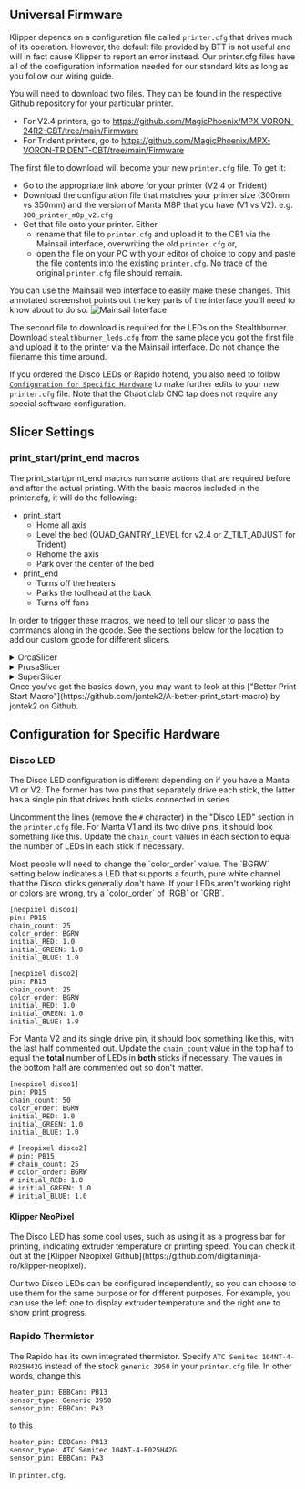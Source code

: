 ##  Universal Firmware 

Klipper depends on a configuration file called `printer.cfg` that drives much of its operation.  However, the default file provided by BTT is not useful and will in fact cause Klipper to report an error instead.  Our printer.cfg files have all of the configuration information needed for our standard kits as long as you follow our wiring guide.

You will need to download two files. They can be found in the respective Github repository for your particular printer.
- For V2.4 printers, go to https://github.com/MagicPhoenix/MPX-VORON-24R2-CBT/tree/main/Firmware
- For Trident printers, go to https://github.com/MagicPhoenix/MPX-VORON-TRIDENT-CBT/tree/main/Firmware

The first file to download will become your new `printer.cfg` file.  To get it:
- Go to the appropriate link above for your printer (V2.4 or Trident)
- Download the configuration file that matches your printer size (300mm vs 350mm) and the version of Manta M8P that you have (V1 vs V2).  e.g. `300_printer_m8p_v2.cfg`
- Get that file onto your printer.  Either
    - rename that file to `printer.cfg` and upload it to the CB1 via the Mainsail interface, overwriting the old `printer.cfg` or,
    - open the file on your PC with your editor of choice to copy and paste the file contents into the existing `printer.cfg`.  No trace of the original `printer.cfg` file should remain.
    
You can use the Mainsail web interface to easily make these changes. This annotated screenshot points out the key parts of the interface you'll need to know about to do so.
![Mainsail Interface](https://img.mpx.wiki/i/2024/01/24/65aff0f1451af.webp)

The second file to download is required for the LEDs on the Stealthburner.  Download `stealthburner_leds.cfg` from the same place you got the first file and upload it to the printer via the Mainsail interface.  Do not change the filename this time around.

If you ordered the Disco LEDs or Rapido hotend, you also need to follow [`Configuration for Specific Hardware`](#configuration-for-specific-hardware) to make further edits to your new `printer.cfg` file.  Note that the Chaoticlab CNC tap does not require any special software configuration.


## Slicer Settings

### print_start/print_end macros
The print_start/print_end macros run some actions that are required before and after the actual printing. With the basic macros included in the printer.cfg, it will do the following:
- print_start
    - Home all axis
    - Level the bed (QUAD_GANTRY_LEVEL for v2.4 or Z_TILT_ADJUST for Trident)
    - Rehome the axis
    - Park over the center of the bed
- print_end
    - Turns off the heaters
    - Parks the toolhead at the back
    - Turns off fans

In order to trigger these macros, we need to tell our slicer to pass the commands along in the gcode. See the sections below for the location to add our custom gcode for different slicers.

<details>
    <summary>OrcaSlicer</summary>
    
    The custom gcode settings are under Printer setting > Machine G-code (You will need to enable advanced settings to see it)

    ![Orca_Machine_G-Code2.webp](https://img.mpx.wiki/i/2024/01/23/65af007baa676.webp)

    Machine start G-code
    ```
    M190 S[bed_temperature_initial_layer_single]
    M109 S150
    PRINT_START
    M109 S[nozzle_temperature_initial_layer]
    ```

    Machine end G-code
    ```
    PRINT_END
    ```
</details>
<details>
    <summary>PrusaSlicer</summary>
    
    The custom gcode settings are under Printer Setting > Custom G-code (You will need to enable Expert settings to see it)

    ![Prusa_Machine_G-Code2.webp](https://img.mpx.wiki/i/2024/01/23/65af08b16fb19.webp)

    Start G-code
    ```
    M190 S[first_layer_bed_temperature]
    M109 S150
    PRINT_START
    M109 S[first_layer_temperature[initial_extruder]]
    ```

    End G-code
    ```
    PRINT_END
    ```
</details>
<details>
    <summary>SuperSlicer</summary>
    
    The custom gcode settings are under Printer Setting > Custom G-code (You will need to enable Expert settings to see it)

    ![Super_Machine_G-Code.webp](https://img.mpx.wiki/i/2024/01/23/65af07c747863.webp)

    Start G-code
    ```
    M190 S[first_layer_bed_temperature]
    M109 S150
    PRINT_START
    M109 S{first_layer_temperature[initial_extruder] + extruder_temperature_offset[initial_extruder]}
    ```

    End G-code
    ```
    PRINT_END
    ```
</details>

<Callout type="info">
Once you've got the basics down, you may want to look at this ["Better Print Start Macro"](https://github.com/jontek2/A-better-print_start-macro) by jontek2 on Github.
</Callout>

## Configuration for Specific Hardware

### Disco LED
<Callout type="info">
The Disco LED configuration is different depending on if you have a Manta V1 or V2.  The former has two pins that separately drive each stick, the latter has a single pin that drives both sticks connected in series.
</Callout>

Uncomment the lines (remove the `#` character) in the "Disco LED" section in the `printer.cfg` file.  For Manta V1 and its two drive pins, it should look something like this.    Update the ```chain_count``` values in each section to equal the number of LEDs in each stick if necessary.

<Callout type="info">
Most people will need to change the `color_order` value.  The `BGRW` setting below indicates a LED that supports a fourth, pure white channel that the Disco sticks generally don't have.  If your LEDs aren't working right or colors are wrong, try a `color_order` of `RGB` or `GRB`.
</Callout>

```
[neopixel disco1]
pin: PD15
chain_count: 25
color_order: BGRW
initial_RED: 1.0
initial_GREEN: 1.0
initial_BLUE: 1.0
 
[neopixel disco2]
pin: PB15
chain_count: 25
color_order: BGRW
initial_RED: 1.0
initial_GREEN: 1.0
initial_BLUE: 1.0
```

For Manta V2 and its single drive pin, it should look something like this, with the last half commented out.  Update the ```chain_count``` value in the top half to equal the **total** number of LEDs in **both** sticks if necessary.  The values in the bottom half are commented out so don't matter.
```
[neopixel disco1]
pin: PD15
chain_count: 50
color_order: BGRW
initial_RED: 1.0
initial_GREEN: 1.0
initial_BLUE: 1.0
 
# [neopixel disco2]
# pin: PB15
# chain_count: 25
# color_order: BGRW
# initial_RED: 1.0
# initial_GREEN: 1.0
# initial_BLUE: 1.0
```

#### Klipper NeoPixel

<Callout type="info">
The Disco LED has some cool uses, such as using it as a progress bar for printing, indicating extruder temperature or printing speed.  You can check it out at the [Klipper Neopixel Github](https://github.com/digitalninja-ro/klipper-neopixel).
</Callout>

Our two Disco LEDs can be configured independently, so you can choose to use them for the same purpose or for different purposes. For example, you can use the left one to display extruder temperature and the right one to show print progress.

### Rapido Thermistor

The Rapido has its own integrated thermistor. Specify `ATC Semitec 104NT-4-R025H42G` instead of the stock `generic 3950` in your `printer.cfg` file.  In other words, change this

```
heater_pin: EBBCan: PB13
sensor_type: Generic 3950
sensor_pin: EBBCan: PA3
```

to this
```
heater_pin: EBBCan: PB13
sensor_type: ATC Semitec 104NT-4-R025H42G
sensor_pin: EBBCan: PA3
```
in `printer.cfg`.
